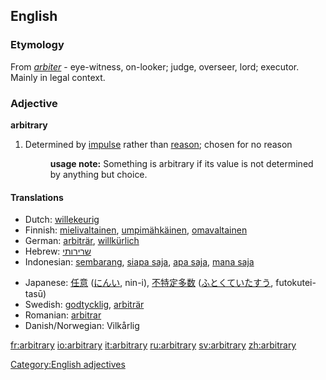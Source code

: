 ==English==
===Etymology===
From {{L.}} ''[[arbiter]]'' - eye-witness, on-looker; judge, overseer, lord; executor. Mainly in legal context.

===Adjective===
[[Category:English adjectives]]
'''arbitrary'''
# Determined by [[impulse]] rather than [[reason]]; chosen for no reason
#:'''usage note:''' Something is arbitrary if its value is not determined by anything but choice.  

====Translations====
{{top}}
<!--languages from A to I go here-->
*Dutch: [[willekeurig]]
*Finnish: [[mielivaltainen]], [[umpimähkäinen]], [[omavaltainen]]
*German: [[arbiträr]], [[willkürlich]]
*Hebrew: [[שרירותי]]
*Indonesian: [[sembarang]], [[siapa saja]], [[apa saja]], [[mana saja]]
{{mid}}
<!--languages from J to Z go here-->
*Japanese: [[任意]] ([[にんい]], nin-i), [[不特定多数]] ([[ふとくていたすう]], futokutei-tasū)
*Swedish: [[godtycklig]], [[arbiträr]]
*Romanian: [[arbitrar]]
*Danish/Norwegian: Vilkårlig
{{bottom}}

[[fr:arbitrary]]
[[io:arbitrary]]
[[it:arbitrary]]
[[ru:arbitrary]]
[[sv:arbitrary]]
[[zh:arbitrary]]